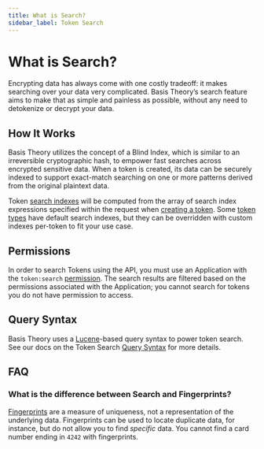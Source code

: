 ```yaml
---
title: What is Search?
sidebar_label: Token Search
---
```



# What is Search? <Enterprise />

Encrypting data has always come with one costly tradeoff: it makes searching over your data very complicated.
Basis Theory’s search feature aims to make that as simple and painless as possible, without any need to detokenize or
decrypt your data.

## How It Works

Basis Theory utilizes the concept of a Blind Index, which is similar to an irreversible cryptographic hash, to empower fast searches
across encrypted sensitive data. When a token is created, its data can be securely indexed to support exact-match searching
on one or more patterns derived from the original plaintext data.

Token [search indexes](/docs/expressions/search-indexes) will be computed from the array of search index expressions specified within the request when
[creating a token](/docs/api/tokens#create-token). Some [token types](/docs/api/tokens/token-types) have default search indexes,
but they can be overridden with custom indexes per-token to fit your use case.

## Permissions

In order to search Tokens using the API, you must use an Application with the `token:search`
[permission](/docs/api/applications/permissions#permission-types). The search results are filtered based on the
permissions associated with the Application; you cannot search for tokens you do not have permission to access.

## Query Syntax

Basis Theory uses a [Lucene](http://www.lucenetutorial.com/lucene-query-syntax.html)-based query syntax to power token search.
See our docs on the Token Search [Query Syntax](/docs/api/tokens/search#query-syntax) for more details.

## FAQ

### What is the difference between Search and Fingerprints?

[Fingerprints](/docs/concepts/what-are-tokens#fingerprinting) are a measure of uniqueness,
not a representation of the underlying data. Fingerprints can be used to locate duplicate data, for instance, but do not
allow you to find _specific_ data. You cannot find a card number ending in `4242` with fingerprints.
